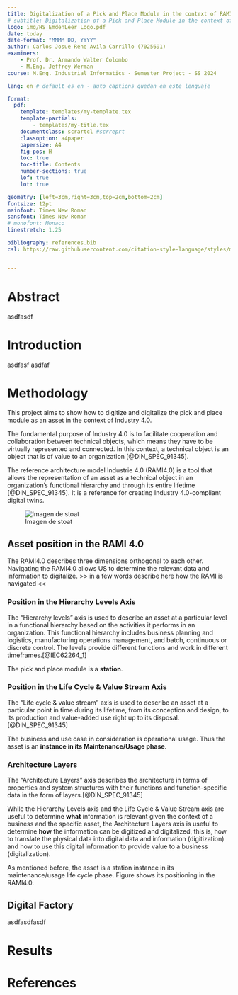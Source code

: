 ```yaml
---
title: Digitalization of a Pick and Place Module in the context of RAMI4.0
# subtitle: Digitalization of a Pick and Place Module in the context of RAMI4.0
logo: img/HS_EmdenLeer_Logo.pdf
date: today
date-format: "MMMM DD, YYYY"
author: Carlos Josue Rene Avila Carrillo (7025691)
examiners:
    - Prof. Dr. Armando Walter Colombo
    - M.Eng. Jeffrey Werman
course: M.Eng. Industrial Informatics - Semester Project - SS 2024

lang: en # default es en - auto captions quedan en este lenguaje

format:
  pdf:
    template: templates/my-template.tex
    template-partials:
        - templates/my-title.tex
    documentclass: scrartcl #scrreprt
    classoption: a4paper
    papersize: A4
    fig-pos: H
    toc: true
    toc-title: Contents
    number-sections: true
    lof: true
    lot: true

geometry: [left=3cm,right=3cm,top=2cm,bottom=2cm]
fontsize: 12pt
mainfont: Times New Roman
sansfont: Times New Roman
# monofont: Monaco
linestretch: 1.25

bibliography: references.bib
csl: https://raw.githubusercontent.com/citation-style-language/styles/master/engineering-technology-and-applied-science-research.csl


---
```


\newpage

# Abstract {.unnumbered .unlisted}
asdfasdf

# Introduction

asdfasf
asdfaf

# Methodology

This project aims to show how to digitize and digitalize the pick and place module as an asset in the context of Industry 4.0.

The fundamental purpose of Industry 4.0 is to facilitate cooperation and collaboration between technical objects, which means they have to be virtually represented and connected. In this context, a technical object is an object that is of value to an organization [@DIN_SPEC_91345].

The reference architecture model Industrie 4.0 (RAMI4.0) is a tool that allows the representation of an asset as a technical object in an organization's functional hierarchy and through its entire lifetime [@DIN_SPEC_91345]. It is a reference for creating Industry 4.0-compliant digital twins.

![Imagen de stoat](img/pick-and-place-module.svg)

## Asset position in the RAMI 4.0

The RAMI4.0 describes three dimensions orthogonal to each other. Navigating the RAMI4.0 allows US to determine the relevant data and information to digitalize. >> in a few words describe here how the RAMI is navigated <<

### Position in the Hierarchy Levels Axis
The "Hierarchy levels" axis is used to describe an asset at a particular level in a functional hierarchy based on the activities it performs in an organization. This functional hierarchy includes business planning and logistics, manufacturing operations management, and batch, continuous or discrete control. The levels provide different functions and work in different timeframes.[@IEC62264_1]

The pick and place module is a **station**.

### Position in the Life Cycle & Value Stream Axis

The "Life cycle & value stream" axis is used to describe an asset at a particular point in time during its lifetime, from its conception and design, to its production and value-added use right up to its disposal. [@DIN_SPEC_91345]

The business and use case in consideration is operational usage. Thus the asset is an **instance in its Maintenance/Usage phase**.

### Architecture Layers

The "Architecture Layers" axis describes the architecture in terms of properties and system structures with their functions and function-specific data in the form of layers.[@DIN_SPEC_91345]

While the Hierarchy Levels axis and the Life Cycle & Value Stream axis are useful to determine **what** information is relevant given the context of a business and the specific asset, the Architecture Layers axis is useful to determine **how** the information can be digitized and digitalized, this is, how to translate the physical data into digital data and information (digitization) and how to use this digital information to provide value to a business (digitalization).

As mentioned before, the asset is a station instance in its maintenance/usage life cycle phase. Figure shows its positioning in the RAMI4.0.



## Digital Factory
asdfasdfasdf

# Results


\newpage

# References

::: {#refs}
:::